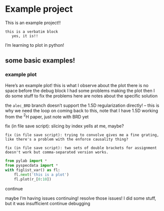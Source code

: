 # Example project

This is an example project!!

```
this is a verbatim block
   yes, it is!!
```

I'm learning to plot in python!

## some basic examples!

### example plot {#sec:examplePlot1}

Here's an example plot!
<obs time="7/8/25 20:08" author="JF">this is what I observe about the plot there is no space before the debug block</obs>
<err>
    <obs time="7/8/25 20:06" author="JF">I had some problems making the plot</obs>
    then I do some stuff to fix the problems
    <obs time="7/8/25 20:08" author="JF">here are notes about the specific solution</obs>
</err>

<obs time="11/27 16:51">the `alec_BRD` branch doesn't support the 1.5D regularization directly! -- this is why we need the loop</obs>
<obs time="2/15/24 11:55">on coming back to this, note that I have 1.5D working from the $^2$H paper, just note with BRD yet</obs>

<err>
     fix (in file save script): slicing by index yells at me, maybe?

    fix (in file save script): trying to convolve gives me a fine grating, like there's a problem with the enforce causality thing?

    fix (in file save script): two sets of double brackets for assignment doesn't work but comma-separated version works.
</err>

```python
from pylab import *
from pyspecdata import *
with figlist_var() as fl:
    fl.next('this is a plot')
    fl.plot(r_[0:10])
```

continue

<err>
    <obs time="7/9/25 11:04" author="JF">maybe I'm having issues continuing!</obs>
    resolve those issues!
    <obs time="7/9/25 11:04" author="JF">I did some stuff, but it was insufficient</obs>
    continue debugging

</err>
